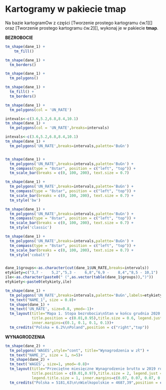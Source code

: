 # Kartogramy w pakiecie tmap {-}


Na bazie kartogramOw z części [Tworzenie prostego kartogramu ćw.1][] oraz [Tworzenie prostego kartogramu ćw.2][], wykonaj je w pakiecie **tmap**.


**BEZROBOCIE** 
```r
tm_shape(dane_1) +
    tm_fill()

tm_shape(dane_1) +
  tm_borders()

tm_shape(dane_1) +
  tm_polygons()

tm_shape(dane_1) +
  tm_fill() +
  tm_borders()

tm_shape(dane_1) +
  tm_polygons(col = 'UN_RATE')

intevals<-c(3.6,5.2,6.8,8.4,10.1)
tm_shape(dane_1) +
  tm_polygons(col = 'UN_RATE',breaks=intervals)

intevals<-c(3.6,5.2,6.8,8.4,10.1)
tm_shape(dane_1) +
  tm_polygons('UN_RATE',breaks=intervals,palette='BuGn')


tm_shape(dane_1) +
  tm_polygons('UN_RATE',breaks=intervals,palette='BuGn') +
  tm_compass(type = "8star", position = c("left", "top")) +
  tm_scale_bar(breaks = c(0, 100, 200), text.size = 0.7)

tm_shape(dane_1) +
  tm_polygons('UN_RATE',breaks=intervals,palette='BuGn') +
  tm_compass(type = "8star", position = c("left", "top")) +
  tm_scale_bar(breaks = c(0, 100, 200), text.size = 0.7) +
  tm_style('bw')

tm_shape(dane_1) +
  tm_polygons('UN_RATE',breaks=intervals,palette='BuGn') +
  tm_compass(type = "8star", position = c("left", "top")) +
  tm_scale_bar(breaks = c(0, 100, 200), text.size = 0.7) +
  tm_style('classic')

tm_shape(dane_1) +
  tm_polygons('UN_RATE',breaks=intervals,palette='BuGn') +
  tm_compass(type = "8star", position = c("left", "top")) +
  tm_scale_bar(breaks = c(0, 100, 200), text.size = 0.7) +
  tm_style('cobalt')


dane_1$groups<-as.character(cut(dane_1$UN_RATE,breaks=intervals))
etykiety=c("3,7 -    5,2","5,3 -    6,8","6,9 -    8,4","8,5 - 10,1")
ile<-as.character(paste0(" (",as.vector(table(dane_1$groups)),")"))
etykiety<-paste0(etykiety,ile)

tm_shape(dane_1) +
  tm_polygons('UN_RATE',breaks=intervals,palette='BuGn',labels=etykiety,legend.reverse=T, title="%") +
  tm_text("NAME_1", size = 0.8)+
  tm_shape(dane_1) +
  tm_text('UN_RATE', size=0.8, ymod=-1)+
  tm_layout(title="Mapa 1. Stopa bezrobocia\nStan w końcu grudnia 2020 r.\nMap 1. Unemployment rate\nAs of the end of December 2020",
            title.position = c(0.01,0.95),title.size = 0.6, legend.just = "center",
            inner.margins=c(0.1, 0.1, 0.1, 0.1))+
  tm_credits("Polska = 6.2%\nPoland",position = c("right","top"))
```

**WYNAGRODZENIA** 
```r
tm_shape(dane_2) +
  tm_polygons('WAGES',style="cont", title="Wynagrodzenia w zł") +
  tm_text("NAME_2", size = 1, n=5)+
  tm_shape(dane_2) +
  tm_text('WAGES', size=1, ymod=-0.8)+
  tm_layout(title="Przeciętne miesięczne Wynagrodzenie brutto w 2019 roku\nBez podmiotów gospodarczych do 9 osób",
            title.position = c(0.01,0.97),title.size = 2, legend.just = "center", legend.text.size = 1,
            legend.title.size = 1, inner.margins=c(0.07, 0.07, 0.07, 0.07)) +
  tm_credits("Polska = 5181,63\n\nWielkopolskie = 4687,39",position = c("left","bottom"),size = 1)
```



